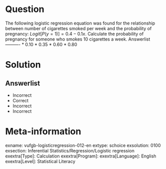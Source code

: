 Question
========
  
The following logistic regression equation was found for the relationship between number of cigarettes smoked per week and the probability of pregnancy: $Logit[P(y = 1)]=0.4-0.1x$. Calculate the probability of pregnancy for someone who smokes 10 cigarettes a week. 
Answerlist
----------
* 0.10
* 0.35
* 0.60
* 0.80

Solution
========

Answerlist
----------
* Incorrect
* Correct
* Incorrect
* Incorrect

Meta-information
================
exname: vufgb-logisticregression-012-en
extype: schoice
exsolution: 0100
exsection: Inferential Statistics/Regression/Logistic regression
exextra[Type]: Calculation
exextra[Program]: 
exextra[Language]: English
exextra[Level]: Statistical Literacy
